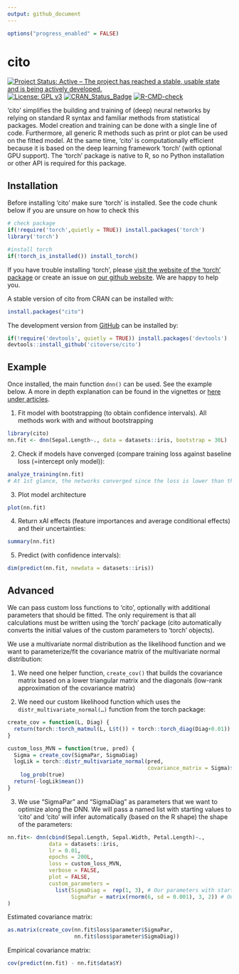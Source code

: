 ```yaml
---
output: github_document
---
```


<!-- README.md is generated from README.Rmd. Please edit that file -->

```r
options("progress_enabled" = FALSE)
```

# cito

[![Project Status: Active -- The project has reached a stable, usable state and is being actively developed.](https://www.repostatus.org/badges/latest/active.svg)](https://www.repostatus.org/#active) [![License: GPL v3](https://img.shields.io/badge/License-GPL%20v3-blue.svg)](https://www.gnu.org/licenses/gpl-3.0) [![CRAN_Status_Badge](http://www.r-pkg.org/badges/version/cito)](https://cran.r-project.org/package=cito) [![R-CMD-check](https://github.com/citoverse/cito/actions/workflows/R-CMD-check.yaml/badge.svg)](https://github.com/citoverse/cito/actions/workflows/R-CMD-check.yaml)

<!-- badges: end -->

'cito' simplifies the building and training of (deep) neural networks by relying on standard R syntax and familiar methods from statistical packages. Model creation and training can be done with a single line of code. Furthermore, all generic R methods such as print or plot can be used on the fitted model. At the same time, 'cito' is computationally efficient because it is based on the deep learning framework 'torch' (with optional GPU support). The 'torch' package is native to R, so no Python installation or other API is required for this package.

## Installation

Before installing 'cito' make sure 'torch' is installed. See the code chunk below if you are unsure on how to check this

```r
# check package 
if(!require('torch',quietly = TRUE)) install.packages('torch')
library('torch') 

#install torch
if(!torch_is_installed()) install_torch()
```

If you have trouble installing 'torch', please [visit the website of the 'torch' package](https://torch.mlverse.org/docs/articles/installation.html) or create an issue on [our github website](https://github.com/citoverse/cito/issues). We are happy to help you.

A stable version of cito from CRAN can be installed with:

```r
install.packages("cito")

```

The development version from [GitHub](https://github.com/) can be installed by:

```r
if(!require('devtools', quietly = TRUE)) install.packages('devtools')
devtools::install_github('citoverse/cito')
```

## Example

Once installed, the main function `dnn()` can be used. See the example below. A more in depth explanation can be found in the vignettes or [here under articles](https://citoverse.github.io/cito/).

1.  Fit model with bootstrapping (to obtain confidence intervals). All methods work with and without bootstrapping

```r
library(cito)
nn.fit <- dnn(Sepal.Length~., data = datasets::iris, bootstrap = 30L)
```

2.  Check if models have converged (compare training loss against baseline loss (=intercept only model)):

```r
analyze_training(nn.fit)
# At 1st glance, the networks converged since the loss is lower than the baseline loss and the training loss is on a plateau at the end of the training.
```

3.  Plot model architecture

```r
plot(nn.fit)
```

4.  Return xAI effects (feature importances and average conditional effects) and their uncertainties:

```r
summary(nn.fit)
```

5.  Predict (with confidence intervals):

```r
dim(predict(nn.fit, newdata = datasets::iris))
```

## Advanced

We can pass custom loss functions to 'cito', optionally with additional parameters that should be fitted. The only requirement is that all calculations must be written using the 'torch' package (cito automatically converts the initial values of the custom parameters to 'torch' objects).

We use a multivariate normal distribution as the likelihood function and we want to parameterize/fit the covariance matrix of the multivariate normal distribution:

1.  We need one helper function, `create_cov()` that builds the covariance matrix based on a lower triangular matrix and the diagonals (low-rank approximation of the covariance matrix)

2.  We need our custom likelihood function which uses the `distr_multivariate_normal(…)` function from the torch package:

```r
create_cov = function(L, Diag) {
  return(torch::torch_matmul(L, L$t()) + torch::torch_diag(Diag+0.01))
}

custom_loss_MVN = function(true, pred) {
  Sigma = create_cov(SigmaPar, SigmaDiag)
  logLik = torch::distr_multivariate_normal(pred,
                                            covariance_matrix = Sigma)$
    log_prob(true)
  return(-logLik$mean())
}

```

3.  We use "SigmaPar" and "SigmaDiag" as parameters that we want to optimize along the DNN. We will pass a named list with starting values to 'cito' and 'cito' will infer automatically (based on the R shape) the shape of the parameters:

```r
nn.fit<- dnn(cbind(Sepal.Length, Sepal.Width, Petal.Length)~.,
             data = datasets::iris,
             lr = 0.01,
             epochs = 200L,
             loss = custom_loss_MVN,
             verbose = FALSE,
             plot = FALSE,
             custom_parameters =
               list(SigmaDiag =  rep(1, 3), # Our parameters with starting values
                    SigmaPar = matrix(rnorm(6, sd = 0.001), 3, 2)) # Our parameters with starting values
)
```

Estimated covariance matrix:

```r
as.matrix(create_cov(nn.fit$loss$parameter$SigmaPar,
                     nn.fit$loss$parameter$SigmaDiag))
```

Empirical covariance matrix:

```r
cov(predict(nn.fit) - nn.fit$data$Y)
```
